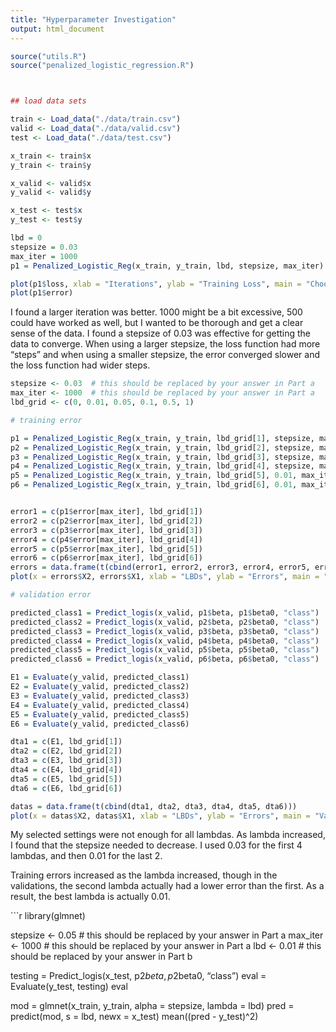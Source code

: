 ---
title: "Hyperparameter Investigation"
output: html_document
---

```{r warning = FALSE, message = FALSE}
source("utils.R")
source("penalized_logistic_regression.R")



## load data sets

train <- Load_data("./data/train.csv")
valid <- Load_data("./data/valid.csv")
test <- Load_data("./data/test.csv")

x_train <- train$x
y_train <- train$y

x_valid <- valid$x
y_valid <- valid$y

x_test <- test$x
y_test <- test$y

lbd = 0
stepsize = 0.03
max_iter = 1000
p1 = Penalized_Logistic_Reg(x_train, y_train, lbd, stepsize, max_iter)

plot(p1$loss, xlab = "Iterations", ylab = "Training Loss", main = "Choosing Model Hyperparameters")
plot(p1$error)


```
I found a larger iteration was better. 1000 might be a bit excessive, 500 could have worked as well, but I wanted to be thorough and get a clear sense of the data. I found a stepsize of 0.03 was effective for getting the data to converge. When using a larger stepsize, the loss function had more "steps" and when using a smaller stepsize, the error converged slower and the loss function had wider steps. 


```{r}
stepsize <- 0.03  # this should be replaced by your answer in Part a
max_iter <- 1000  # this should be replaced by your answer in Part a
lbd_grid <- c(0, 0.01, 0.05, 0.1, 0.5, 1)

# training error

p1 = Penalized_Logistic_Reg(x_train, y_train, lbd_grid[1], stepsize, max_iter)
p2 = Penalized_Logistic_Reg(x_train, y_train, lbd_grid[2], stepsize, max_iter)
p3 = Penalized_Logistic_Reg(x_train, y_train, lbd_grid[3], stepsize, max_iter)
p4 = Penalized_Logistic_Reg(x_train, y_train, lbd_grid[4], stepsize, max_iter)
p5 = Penalized_Logistic_Reg(x_train, y_train, lbd_grid[5], 0.01, max_iter)
p6 = Penalized_Logistic_Reg(x_train, y_train, lbd_grid[6], 0.01, max_iter)


error1 = c(p1$error[max_iter], lbd_grid[1])
error2 = c(p2$error[max_iter], lbd_grid[2])
error3 = c(p3$error[max_iter], lbd_grid[3])
error4 = c(p4$error[max_iter], lbd_grid[4])
error5 = c(p5$error[max_iter], lbd_grid[5])
error6 = c(p6$error[max_iter], lbd_grid[6])
errors = data.frame(t(cbind(error1, error2, error3, error4, error5, error6)))
plot(x = errors$X2, errors$X1, xlab = "LBDs", ylab = "Errors", main = "Training Error")

# validation error

predicted_class1 = Predict_logis(x_valid, p1$beta, p1$beta0, "class")
predicted_class2 = Predict_logis(x_valid, p2$beta, p2$beta0, "class")
predicted_class3 = Predict_logis(x_valid, p3$beta, p3$beta0, "class")
predicted_class4 = Predict_logis(x_valid, p4$beta, p4$beta0, "class")
predicted_class5 = Predict_logis(x_valid, p5$beta, p5$beta0, "class")
predicted_class6 = Predict_logis(x_valid, p6$beta, p6$beta0, "class")

E1 = Evaluate(y_valid, predicted_class1)
E2 = Evaluate(y_valid, predicted_class2)
E3 = Evaluate(y_valid, predicted_class3)
E4 = Evaluate(y_valid, predicted_class4)
E5 = Evaluate(y_valid, predicted_class5)
E6 = Evaluate(y_valid, predicted_class6)

dta1 = c(E1, lbd_grid[1])
dta2 = c(E2, lbd_grid[2])
dta3 = c(E3, lbd_grid[3])
dta4 = c(E4, lbd_grid[4])
dta5 = c(E5, lbd_grid[5])
dta6 = c(E6, lbd_grid[6])

datas = data.frame(t(cbind(dta1, dta2, dta3, dta4, dta5, dta6)))
plot(x = datas$X2, datas$X1, xlab = "LBDs", ylab = "Errors", main = "Validation Error")
```
My selected settings were not enough for all lambdas. As lambda increased, I found that the stepsize needed to decrease. I used 0.03 for the first 4 lambdas, and then 0.01 for the last 2. 

Training errors increased as the lambda increased, though in the validations, the second lambda actually had a lower error than the first. As a result, the best lambda is actually 0.01.  


```{r warning = FALSE}
library(glmnet)

stepsize <- 0.05  # this should be replaced by your answer in Part a
max_iter <- 1000  # this should be replaced by your answer in Part a
lbd <- 0.01       # this should be replaced by your answer in Part b

testing = Predict_logis(x_test, p2$beta, p2$beta0, "class")
eval = Evaluate(y_test, testing)
eval

mod = glmnet(x_train, y_train, alpha = stepsize, lambda = lbd)
pred = predict(mod, s = lbd, newx = x_test)
mean((pred - y_test)^2)
